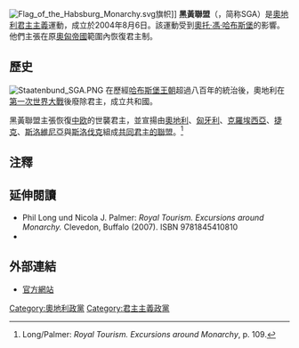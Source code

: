 [[File:Flag_of_the_Habsburg_Monarchy.svg|thumb]]旗帜]]
'''黑黃聯盟'''（{{lang-de|Schwarz-Gelbe Allianz}}，简称SGA）是[[奧地利|奧地利]][[君主主義|君主主義]]運動，成立於2004年8月6日。該運動受到[[奧托·馮·哈布斯堡|奧托·馮·哈布斯堡]]的影響。他們主張在原[[奧匈帝國|奧匈帝國]]範圍內恢復君主制。

==歷史==
[[File:Staatenbund_SGA.PNG|thumb]]
在歷經[[哈布斯堡王朝|哈布斯堡王朝]]超過八百年的統治後，奧地利在[[第一次世界大戰|第一次世界大戰]]後廢除君主，成立共和國。

黑黃聯盟主張恢復[[中欧|中欧]]的世襲君主，並宣揚由[[奧地利|奧地利]]、[[匈牙利|匈牙利]]、[[克羅埃西亞|克羅埃西亞]]、[[捷克|捷克]]、[[斯洛維尼亞|斯洛維尼亞]]與[[斯洛伐克|斯洛伐克]]組成[[共主邦聯|共同君主的聯盟]]。<ref>Long/Palmer: ''Royal Tourism. Excursions around Monarchy'', p. 109.</ref>

==注釋==
{{Reflist}}

==延伸閱讀==
*Phil Long und Nicola J. Palmer: ''Royal Tourism. Excursions around Monarchy.'' Clevedon, Buffalo (2007). ISBN 9781845410810
*{{Cite web|title=奥地利君主复辟派眼中的当代政治|author=陆大鹏|url=https://www.jiemian.com/article/2129021.html|date=2018-05-11|work=界面新闻|access-date=2020-01-31|archive-date=2020-01-31|archive-url=https://web.archive.org/web/20200131055044/https://www.jiemian.com/article/2129021.html|dead-url=no}}

==外部連結==
* [http://sga.monarchisten.org/ 官方網站] {{Wayback|url=http://sga.monarchisten.org/ |date=20210516034351 }}

{{奧地利政黨}}

[[Category:奧地利政黨|Category:奧地利政黨]]
[[Category:君主主義政黨|Category:君主主義政黨]]